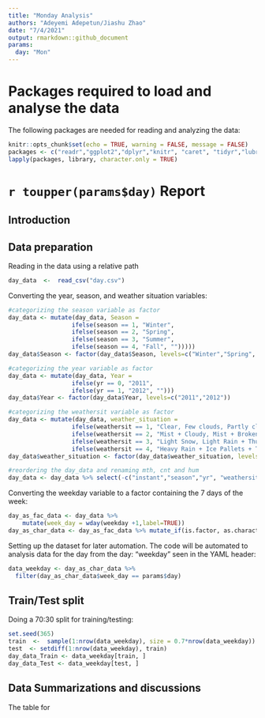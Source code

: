 ```yaml
---
title: "Monday Analysis"
authors: "Adeyemi Adepetun/Jiashu Zhao"
date: "7/4/2021"
output: rmarkdown::github_document
params:
  day: "Mon"
---
```


# Packages required to load and analyse the data
The following packages are needed for reading and analyzing the data:
```r
knitr::opts_chunk$set(echo = TRUE, warning = FALSE, message = FALSE)
packages <- c("readr","ggplot2","dplyr","knitr", "caret", "tidyr","lubridate", "forcats")
lapply(packages, library, character.only = TRUE)
```

# `r toupper(params$day)` Report

## Introduction






## Data preparation
Reading in the data using a relative path

```r
day_data  <-  read_csv("day.csv")
```

Converting the year, season, and weather situation variables:

```r
#categorizing the season variable as factor
day_data <- mutate(day_data, Season = 
                  ifelse(season == 1, "Winter",
                  ifelse(season == 2, "Spring",
                  ifelse(season == 3, "Summer",
                  ifelse(season == 4, "Fall", "")))))
day_data$Season <- factor(day_data$Season, levels=c("Winter","Spring", "Summer","Fall"))

#categorizing the year variable as factor
day_data <- mutate(day_data, Year = 
                  ifelse(yr == 0, "2011",
                  ifelse(yr == 1, "2012", "")))
day_data$Year <- factor(day_data$Year, levels=c("2011","2012"))

#categorizing the weathersit variable as factor
day_data <- mutate(day_data, weather_situation = 
                  ifelse(weathersit == 1, "Clear, Few clouds, Partly cloudy, Partly cloudy",
                  ifelse(weathersit == 2, "Mist + Cloudy, Mist + Broken clouds, Mist + Few clouds, Mist",
                  ifelse(weathersit == 3, "Light Snow, Light Rain + Thunderstorm + Scattered clouds, Light Rain + Scattered clouds",
                  ifelse(weathersit == 4, "Heavy Rain + Ice Pallets + Thunderstorm + Mist, Snow + Fog", "")))))
day_data$weather_situation <- factor(day_data$weather_situation, levels=c("Clear, Few clouds, Partly cloudy, Partly cloudy","Mist + Cloudy, Mist + Broken clouds, Mist + Few clouds, Mist", "Light Snow, Light Rain + Thunderstorm + Scattered clouds, Light Rain + Scattered clouds","Heavy Rain + Ice Pallets + Thunderstorm + Mist, Snow + Fog"))

#reordering the day_data and renaming mth, cnt and hum
day_data <- day_data %>% select(-c("instant","season","yr", "weathersit")) %>% rename(month = mnth,count = cnt,humidity = hum)
```

Converting the weekday variable to a factor containing the 7 days of the week:

```r
day_as_fac_data <- day_data %>%
    mutate(week_day = wday(weekday +1,label=TRUE)) 
day_as_char_data <- day_as_fac_data %>% mutate_if(is.factor, as.character)
```

Setting up the dataset for later automation. The code will be automated to analysis data for the day from the day: "weekday" seen in the YAML header:
```r
data_weekday <- day_as_char_data %>% 
  filter(day_as_char_data$week_day == params$day)
```

## Train/Test split
Doing a 70:30 split for training/testing:
```r
set.seed(365)
train  <-  sample(1:nrow(data_weekday), size = 0.7*nrow(data_weekday))
test  <- setdiff(1:nrow(data_weekday), train)
day_data_Train <- data_weekday[train, ]
day_data_Test <- data_weekday[test, ]
```

## Data Summarizations and discussions

The table for 


